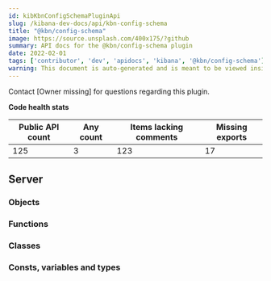 ```yaml
---
id: kibKbnConfigSchemaPluginApi
slug: /kibana-dev-docs/api/kbn-config-schema
title: "@kbn/config-schema"
image: https://source.unsplash.com/400x175/?github
summary: API docs for the @kbn/config-schema plugin
date: 2022-02-01
tags: ['contributor', 'dev', 'apidocs', 'kibana', '@kbn/config-schema']
warning: This document is auto-generated and is meant to be viewed inside our experimental, new docs system. Reach out in #docs-engineering for more info.
---
```




Contact [Owner missing] for questions regarding this plugin.

**Code health stats**

| Public API count  | Any count | Items lacking comments | Missing exports |
|-------------------|-----------|------------------------|-----------------|
| 125 | 3 | 123 | 17 |

## Server

### Objects
<DocDefinitionList data={kbnConfigSchemaObj.server.objects}/>

### Functions
<DocDefinitionList data={kbnConfigSchemaObj.server.functions}/>

### Classes
<DocDefinitionList data={kbnConfigSchemaObj.server.classes}/>

### Consts, variables and types
<DocDefinitionList data={kbnConfigSchemaObj.server.misc}/>

